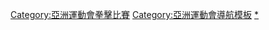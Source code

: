 {{Navbox
|name = 亞洲運動會拳擊比賽
|title = [[亞洲運動會拳擊比賽]]
|bodyclass = hlist

|imageleft = [[File:Boxing pictogram.svg|50px]]
|liststyle = padding-right:50px
|list1=
* [[1954年亞洲運動會拳擊比賽|1954]]
* [[1958年亞洲運動會拳擊比賽|1958]]
* [[1962年亞洲運動會拳擊比賽|1962]]
* [[1966年亞洲運動會拳擊比賽|1966]]
* [[1970年亞洲運動會拳擊比賽|1970]]
* [[1974年亞洲運動會拳擊比賽|1974]]
* [[1978年亞洲運動會拳擊比賽|1978]]
* [[1982年亞洲運動會拳擊比賽|1982]]
* [[1986年亞洲運動會拳擊比賽|1986]]
* [[1990年亞洲運動會拳擊比賽|1990]]
* [[1994年亞洲運動會拳擊比賽|1994]]
* [[1998年亞洲運動會拳擊比賽|1998]]
* [[2002年亞洲運動會拳擊比賽|2002]]
* [[2006年亞洲運動會拳擊比賽|2006]]
* [[2010年亞洲運動會拳擊比賽|2010]]
* [[2014年亞洲運動會拳擊比賽|2014]]
* [[2018年亞洲運動會拳擊比賽|2018]]

}}<includeonly>[[Category:亞洲運動會拳擊比賽]]</includeonly><noinclude>
[[Category:亞洲運動會導航模板]]
[[Category:亞洲運動會拳擊比賽|*]]
</noinclude>